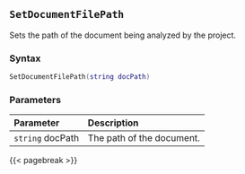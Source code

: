 ## `SetDocumentFilePath`

Sets the path of the document being analyzed by the project.

### Syntax {-}

``` .lua
SetDocumentFilePath(string docPath)
```


### Parameters {-}

**Parameter** | **Description**
| :-- | :-- |
|`string` docPath | The path of the document. |


{{< pagebreak >}}